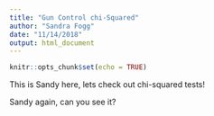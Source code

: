 ```yaml
---
title: "Gun Control chi-Squared"
author: "Sandra Fogg"
date: "11/14/2018"
output: html_document
---
```


```r
knitr::opts_chunk$set(echo = TRUE)
```

This is Sandy here, lets check out chi-squared tests!

Sandy again, can you see it?